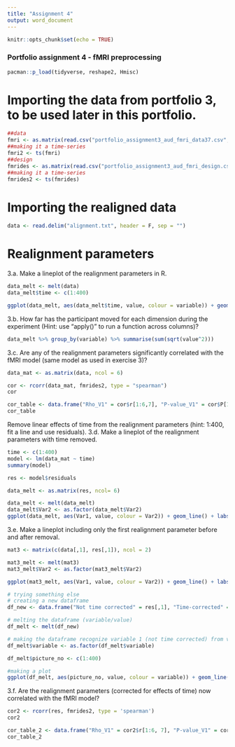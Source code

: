 ```yaml
---
title: "Assignment 4"
output: word_document
---
```


```r
knitr::opts_chunk$set(echo = TRUE)
```

### Portfolio assignment 4 - fMRI preprocessing

```r

pacman::p_load(tidyverse, reshape2, Hmisc)

```

# Importing the data from portfolio 3, to be used later in this portfolio. 

```r
##data
fmri <- as.matrix(read.csv("portfolio_assignment3_aud_fmri_data37.csv", header = FALSE))
##making it a time-series
fmri2 <- ts(fmri)
##design
fmrides <- as.matrix(read.csv("portfolio_assignment3_aud_fmri_design.csv", header=FALSE))
##making it a time-series
fmrides2 <- ts(fmrides)
```

# Importing the realigned data

```r

data <- read.delim("alignment.txt", header = F, sep = "")
```

# Realignment parameters
3.a. Make a lineplot of the realignment parameters in R.

```r

data_melt <- melt(data)
data_melt$time <- c(1:400)

ggplot(data_melt, aes(data_melt$time, value, colour = variable)) + geom_line()
```

3.b. How far has the participant moved for each dimension during the experiment (Hint: use “apply()” to run a function across columns)?

```r

data_melt %>% group_by(variable) %>% summarise(sum(sqrt(value^2)))

```


3.c. Are any of the realignment parameters significantly correlated with the fMRI model (same model as used in exercise 3)?

```r

data_mat <- as.matrix(data, ncol = 6)

cor <- rcorr(data_mat, fmrides2, type = "spearman")
cor

cor_table <- data.frame("Rho_V1" = cor$r[1:6,7], "P-value_V1" = cor$P[1:6,7], "Significant_V1" = ifelse(cor$P[1:6,7] < 0.05, "*", " "),"Rho_V2" = cor$r[1:6,8], "P-value_V2" = cor$P[1:6, 8], "Significant_V2" = ifelse(cor$P[1:6,8]< 0.05, "*", " "))
cor_table
```

Remove linear effects of time from the realignment parameters (hint: 1:400, fit a line and use residuals). 
3.d. Make a lineplot of the realignment parameters with time removed.

```r

time <- c(1:400)
model <- lm(data_mat ~ time)
summary(model)

res <- model$residuals

data_melt <- as.matrix(res, ncol= 6)

data_melt <- melt(data_melt)
data_melt$Var2 <- as.factor(data_melt$Var2)
ggplot(data_melt, aes(Var1, value, colour = Var2)) + geom_line() + labs(x = "Picture no.", y = "Value", title = "Realignment parameters with time removed")


```

3.e. Make a lineplot including only the first realignment parameter before and after removal.

```r

mat3 <- matrix(c(data[,1], res[,1]), ncol = 2)

mat3_melt <- melt(mat3)
mat3_melt$Var2 <- as.factor(mat3_melt$Var2)

ggplot(mat3_melt, aes(Var1, value, colour = Var2)) + geom_line() + labs(title = "First realignment parameter with original and time corrected data")

# trying something else
# creating a new dataframe 
df_new <- data.frame("Not time corrected" = res[,1], "Time-corrected" = data[,1])

# melting the dataframe (variable/value)
df_melt <- melt(df_new)

# making the dataframe recognize variable 1 (not time corrected) from variable 2 (time corrected)
df_melt$variable <- as.factor(df_melt$variable)

df_melt$picture_no <- c(1:400)

#making a plot
ggplot(df_melt, aes(picture_no, value, colour = variable)) + geom_line() + labs(title = "First realignment parameter with original and time corrected data")

```

3.f. Are the realignment parameters (corrected for effects of time) now correlated with the fMRI model?

```r

cor2 <- rcorr(res, fmrides2, type = 'spearman')
cor2

cor_table_2 <- data.frame("Rho_V1" = cor2$r[1:6, 7], "P-value_V1" = cor2$P[1:6, 7], "Significant_V1" = ifelse(cor2$P[1:6,7] < 0.05, "*", " "), "Rho_V2" = cor2$r[1:6, 8], "P-value_V2" = cor2$P[1:6, 8], "Significant_V2" = ifelse(cor2$P[1:6, 8] < 0.05, "*", " "))
cor_table_2

```

